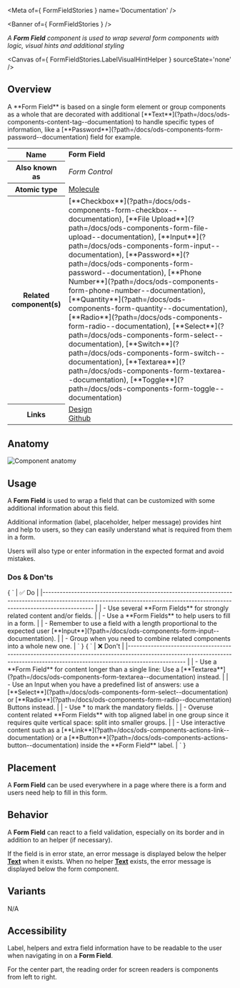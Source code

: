 
<Meta of={ FormFieldStories } name='Documentation' />

<Banner of={ FormFieldStories } />

_A **Form Field** component is used to wrap several form components with logic, visual hints and additional styling_

<Canvas of={ FormFieldStories.LabelVisualHintHelper } sourceState='none' />

## Overview
<div>
  <div id='description'>
    A **Form Field** is based on a single form element or group components as a whole that are decorated with additional
    [**Text**](?path=/docs/ods-components-content-tag--documentation) to handle specific types of information, like a
    [**Password**](?path=/docs/ods-components-form-password--documentation) field for example.
  </div>

  <table>
    <tbody>
    <tr>
      <th scope="row">Name</th>
      <td><strong>Form Field</strong></td>
    </tr>
    <tr>
      <th scope="row">Also known as</th>
      <td><em>Form Control</em></td>
    </tr>
    <tr>
      <th scope="row">Atomic type</th>
      <td>
        <a href='https://atomicdesign.bradfrost.com/chapter-2/#molecules'>Molecule<OdsIcon
          name={ ODS_ICON_NAME.externalLink }
          style={ { fontSize: '.7rem', paddingLeft: '.3rem', paddingRight: '.2rem' } }></OdsIcon></a>
      </td>
    </tr>
    <tr>
      <th scope="row">Related component(s)</th>
      <td>
        [**Checkbox**](?path=/docs/ods-components-form-checkbox--documentation), [**File
        Upload**](?path=/docs/ods-components-form-file-upload--documentation),
        [**Input**](?path=/docs/ods-components-form-input--documentation),
        [**Password**](?path=/docs/ods-components-form-password--documentation), [**Phone
        Number**](?path=/docs/ods-components-form-phone-number--documentation),
        [**Quantity**](?path=/docs/ods-components-form-quantity--documentation),
        [**Radio**](?path=/docs/ods-components-form-radio--documentation),
        [**Select**](?path=/docs/ods-components-form-select--documentation),
        [**Switch**](?path=/docs/ods-components-form-switch--documentation),
        [**Textarea**](?path=/docs/ods-components-form-textarea--documentation),
        [**Toggle**](?path=/docs/ods-components-form-toggle--documentation)
      </td>
    </tr>
    <tr>
      <th scope="row">Links</th>
      <td>
        <a href='https://www.figma.com/proto/tIKzHa5KvHHyosgIgyBswB/Design-Tokens'>Design<OdsIcon
          name={ ODS_ICON_NAME.externalLink }
          style={ { fontSize: '.7rem', paddingLeft: '.3rem', paddingRight: '.2rem' } }></OdsIcon></a><br />
        <a href='https://github.com/ovh/design-system/tree/master/packages/components/src/form-field'>Github<OdsIcon
          name={ ODS_ICON_NAME.externalLink }
          style={ { fontSize: '.7rem', paddingLeft: '.3rem', paddingRight: '.2rem' } }></OdsIcon></a>
      </td>
    </tr>
    </tbody>
  </table>
</div>

## Anatomy

![Component anatomy](components/form-field/anatomy.png "Component anatomy")

## Usage

A **Form Field** is used to wrap a field that can be customized with some additional information about this field.

Additional information (label, placeholder, helper message) provides hint and help to users, so they can easily understand what is required from them in a form.

Users will also type or enter information in the expected format and avoid mistakes.

### Dos & Don'ts

<Markdown>
  { `
| ✅ Do                                                                                                                                                                           |
|------------------------------------------------------------------------------------------------------------------------------------------------------------------------------ |
| - Use several **Form Fields** for strongly related content and/or fields.                                                                                                      |
| - Use a **Form Fields** to help users to fill in a form.                                                                                                                       |
| - Remember to use a field with a length proportional to the expected user [**Input**](?path=/docs/ods-components-form-input--documentation).                                   |
| - Group when you need to combine related components into a whole new one.                                                                                                      |
` }
</Markdown>
<Markdown>
  { `
| ❌ Don't                                                                                                                                                                                                                    |
|--------------------------------------------------------------------------------------------------------------------------------------------------------------------------------                                           |
| - Use a **Form Field** for content longer than a single line: Use a [**Textarea**](?path=/docs/ods-components-form-textarea--documentation) instead.                                                                       |
| - Use an Input when you have a predefined list of answers: use a [**Select**](?path=/docs/ods-components-form-select--documentation) or [**Radio**](?path=/docs/ods-components-form-radio--documentation) Buttons instead. |
| - Use * to mark the mandatory fields.                                                                                                                                                                                      |
| - Overuse content related **Form Fields** with top aligned label in one group since it requires quite vertical space: split into smaller groups.                                                                           |
| - Use interactive content such as a [**Link**](?path=/docs/ods-components-actions-link--documentation) or a [**Button**](?path=/docs/ods-components-actions-button--documentation) inside the **Form Field** label.        |
` }
</Markdown>

## Placement

A **Form Field** can be used everywhere in a page where there is a form and users need help to fill in this form.

## Behavior

A **Form Field** can react to a field validation, especially on its border and in addition to an helper (if necessary).

If the field is in error state, an error message is displayed below the helper [**Text**](?path=/docs/ods-components-content-tag--documentation) when it exists. When no helper [**Text**](?path=/docs/ods-components-content-tag--documentation) exists, the error message is displayed below the form component.

## Variants

N/A

## Accessibility

Label, helpers and extra field information have to be readable to the user when navigating in on a **Form Field**.

For the center part, the reading order for screen readers is components from left to right.

